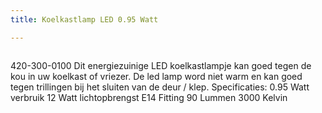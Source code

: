 ```yaml
---
title: Koelkastlamp LED 0.95 Watt

---
```



<Image src={imageProduct} width={imageProduct.width} alt="" />


420-300-0100
Dit energiezuinige LED koelkastlampje kan goed tegen de kou in uw koelkast of vriezer.
De led lamp word niet warm en kan goed tegen trillingen bij het sluiten van de deur / klep.
Specificaties:
0.95 Watt verbruik
12 Watt lichtopbrengst
E14 Fitting
90 Lummen
3000 Kelvin
